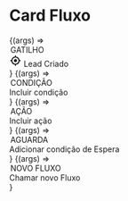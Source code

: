


<Meta title="Components/Automação Fluxo"/>

# Card Fluxo

<Canvas>
  <Story
    name="Gatilho">
    {(args) =>
        <div class="flow-builder-node__content">
            <legend>GATILHO</legend>
            <div>
                <svg stroke="currentColor" fill="currentColor" stroke-width="0" viewBox="0 0 24 24" height="22" width="22" xmlns="http://www.w3.org/2000/svg"><circle cx="12" cy="12" r="3"></circle><path d="M13 4.069V2h-2v2.069A8.008 8.008 0 0 0 4.069 11H2v2h2.069A8.007 8.007 0 0 0 11 19.931V22h2v-2.069A8.007 8.007 0 0 0 19.931 13H22v-2h-2.069A8.008 8.008 0 0 0 13 4.069zM12 18c-3.309 0-6-2.691-6-6s2.691-6 6-6 6 2.691 6 6-2.691 6-6 6z"></path></svg>
                Lead Criado
            </div>
        </div>
    }
  </Story>
</Canvas>

<Canvas>
  <Story
    name="Condição">
    {(args) =>
        <div class="flow-builder-node__content flow-condicao">
            <legend>CONDIÇÃO</legend>
            <div>
                Incluir condição
            </div>
        </div>
    }
  </Story>
</Canvas>

<Canvas>
  <Story
    name="Ação">
    {(args) =>
        <div class="flow-builder-node__content flow-acao">
            <legend>AÇÃO</legend>
            <div>
                Incluir ação
            </div>
        </div>
    }
  </Story>
</Canvas>

<Canvas>
  <Story
    name="Aguarda">
    {(args) =>
        <div class="flow-builder-node__content flow-aguarda">
            <legend>AGUARDA</legend>
            <div>
                Adicionar condição de Espera
            </div>
        </div>
    }
  </Story>
</Canvas>

<Canvas>
  <Story
    name="Novo Fluxo">
    {(args) =>
        <div class="flow-builder-node__content flow-novo-fluxo">
            <legend>NOVO FLUXO</legend>
            <div>
                Chamar novo Fluxo
            </div>
        </div>
    }
  </Story>
</Canvas>





